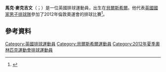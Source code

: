 '''馬克·麥克吉文'''（{{lang-en|Mark McGivern}}；{{bd|1983年|2月24日}}）是一位英國排球運動員，出生在[[貝爾斯希爾|貝爾斯希爾]]。他代表[[英國國家男子排球隊|英國國家男子排球隊]]參加了2012年倫敦奧運會的排球比賽<ref>{{cite web|title=Mark McGivern|url=http://www.london2012.com/athlete/mcgivern-mark-1079070/|work=London 2012|accessdate=8 September 2012|deadurl=yes|archiveurl=https://web.archive.org/web/20120801013800/http://www.london2012.com/athlete/mcgivern-mark-1079070/|archivedate=2012-08-01}}</ref>。

==參考資料==
{{reflist}}

{{DEFAULTSORT:McGivern, Mark}}
[[Category:英國排球運動員|Category:英國排球運動員]]
[[Category:貝爾斯希爾運動員|Category:貝爾斯希爾運動員]]
[[Category:2012年夏季奧林匹克運動會排球運動員|Category:2012年夏季奧林匹克運動會排球運動員]]